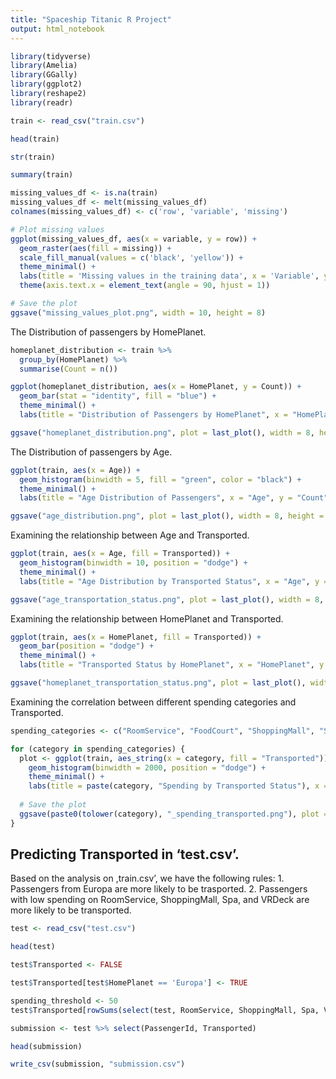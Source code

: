---
title: "Spaceship Titanic R Project"
output: html_notebook
---



```{r}
library(tidyverse)
library(Amelia)
library(GGally)
library(ggplot2)
library(reshape2)
library(readr)
```

```{r}
train <- read_csv("train.csv")
```


```{r}
head(train)

str(train)

summary(train)
```


```{r}
missing_values_df <- is.na(train)
missing_values_df <- melt(missing_values_df)
colnames(missing_values_df) <- c('row', 'variable', 'missing')

# Plot missing values
ggplot(missing_values_df, aes(x = variable, y = row)) +
  geom_raster(aes(fill = missing)) +
  scale_fill_manual(values = c('black', 'yellow')) +
  theme_minimal() +
  labs(title = 'Missing values in the training data', x = 'Variable', y = 'Row') +
  theme(axis.text.x = element_text(angle = 90, hjust = 1))

# Save the plot
ggsave("missing_values_plot.png", width = 10, height = 8)

```

The Distribution of passengers by HomePlanet.
```{r}
homeplanet_distribution <- train %>% 
  group_by(HomePlanet) %>% 
  summarise(Count = n())

ggplot(homeplanet_distribution, aes(x = HomePlanet, y = Count)) +
  geom_bar(stat = "identity", fill = "blue") +
  theme_minimal() +
  labs(title = "Distribution of Passengers by HomePlanet", x = "HomePlanet", y = "Count")

ggsave("homeplanet_distribution.png", plot = last_plot(), width = 8, height = 6)
```

The Distribution of passengers by Age.
```{r}
ggplot(train, aes(x = Age)) +
  geom_histogram(binwidth = 5, fill = "green", color = "black") +
  theme_minimal() +
  labs(title = "Age Distribution of Passengers", x = "Age", y = "Count")

ggsave("age_distribution.png", plot = last_plot(), width = 8, height = 6)
```

Examining the relationship between Age and Transported.
```{r}
ggplot(train, aes(x = Age, fill = Transported)) +
  geom_histogram(binwidth = 10, position = "dodge") +
  theme_minimal() +
  labs(title = "Age Distribution by Transported Status", x = "Age", y = "Count")

ggsave("age_transportation_status.png", plot = last_plot(), width = 8, height = 6)
```

Examining the relationship between HomePlanet and Transported.
```{r}
ggplot(train, aes(x = HomePlanet, fill = Transported)) +
  geom_bar(position = "dodge") +
  theme_minimal() +
  labs(title = "Transported Status by HomePlanet", x = "HomePlanet", y = "Count")

ggsave("homeplanet_transportation_status.png", plot = last_plot(), width = 8, height = 6)
```

Examining the correlation between different spending categories and Transported.
```{r}
spending_categories <- c("RoomService", "FoodCourt", "ShoppingMall", "Spa", "VRDeck")

for (category in spending_categories) {
  plot <- ggplot(train, aes_string(x = category, fill = "Transported")) +
    geom_histogram(binwidth = 2000, position = "dodge") +
    theme_minimal() +
    labs(title = paste(category, "Spending by Transported Status"), x = category, y = "Count")
  
  # Save the plot
  ggsave(paste0(tolower(category), "_spending_transported.png"), plot = plot, width = 10, height = 8)
}
```


## Predicting Transported in 'test.csv'. 
Based on the analysis on ,train.csv', we have the following rules:
1. Passengers from Europa are more likely to be trasported.
2. Passengers with low spending on RoomService, ShoppingMall, Spa, and VRDeck are more likely to be transported.

```{r}
test <- read_csv("test.csv")
```

```{r}
head(test)
```

```{r}
test$Transported <- FALSE

test$Transported[test$HomePlanet == 'Europa'] <- TRUE

spending_threshold <- 50
test$Transported[rowSums(select(test, RoomService, ShoppingMall, Spa, VRDeck), na.rm = TRUE) < spending_threshold] <- TRUE

submission <- test %>% select(PassengerId, Transported)

head(submission)

write_csv(submission, "submission.csv")
```

